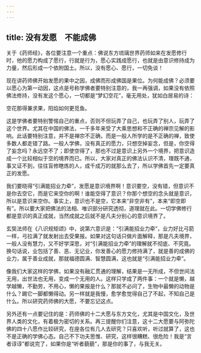 ```yaml
---
---
---
```

title: 没有发愿　不能成佛
---




关于《药师经》，各位要注意一个重点：佛说东方琉璃世界药师如来在发愿修行时，他的愿力构成了愿行，行就是行为，愿心实践成愿行，也就是由意识修持成为力量，然后形成一个依附国土。所以，没有愿心、愿行，一切免谈！

现在讲药师佛开始发愿的果中之因，成佛而形成佛国是果位。为何能成佛？必须要以愿心为第一动因，这点是号称学佛者要特别注意的，我一再强调，如果没有依照佛法修持，没有发这个愿心，一切都是“梦幻空花”，毫无用处，犹如白居易的诗：


空花那得兼求果，阳焰如何更觅鱼。


这是学佛者要特别警惕自己的重点，否则不但玩弄了自己，也玩弄了别人，玩弄了这个世界。尤其在中国的佛法，一千多年来受了大乘思想和不正确的禅宗见解的影响。此话要特别注意，并不是禅宗不正确，而是一般人所学的是不正确的禅，致使多数人都走错了路。一般人学佛，没有真正的愿力，只想空掉妄念，但是，你空得了妄念吗？永远空不了；即使空得了，那也不过是意识上另外一个境界，把意识造成一个比较相似于空的境界而已。所以，大家对真正的佛法认识不清，理既不通，事又证不到，往往盲修瞎炼的人，成千成万的就那么去了，所以学佛首先一定要真正的发愿。

我们要晓得“引满能招业力牵”，发愿是意识境界啊！意识要空，没有错，但意识不是你去空它，而是它来空你的啊！谁能空得了意识？你那个想空的念头就是意识，所以是意识来空你。事实上，意识也不是空，它本来“非空非有”，本来“即空即有”。所以要大家把佛法的法相、唯识部分研究透彻，道理就在此。一切学佛修行都是意识的真正成就，当然成就之后就不是凡夫分别心的意识境界了。

玄奘法师在《八识规矩颂》中，说第六意识是：“引满能招业力牵”，业力好比弓箭一样，弓拉满了就发射出去受果报。如果对这句话只做片面解释，那是凡夫境界，一般人没有慧力，又不好学深思，对“引满能招业力牵”的理解就不彻底、不究竟。换句话说，业包括了善、恶、无记业，你发善心的愿力修持满了，就是善的成佛的业力，属于善业成就，那就福德圆满、智慧圆满，这也就是“引满能招业力牵”。

像我们大家这样的学佛，如果没有融汇贯通的理解，结果是一无所成，不但世间法无用，出世法也无用，变成一个无用的人。这样只学成了两件事：一个就是懒，越学越懒，不勤劳，不用心，懒的果报是什么？那就不必问了，生物中最懒的动物是什么？踢它一脚都懒得动。另一样就是我慢，愈学愈觉得自己了不起，不知自己是什么。所以研究药师佛的大愿，不要忘记这点。

另外还有一点要记住的是：药师佛的十二大愿与东方文化，尤其是中国文化，及世界人类的文化，有着极为密切的关系。再三提醒你们注意，这十二大愿要与阿弥陀佛的四十八愿作比较研究，在座各位有几人去研究？只喜欢听，听过就算了，这也不是正确的学佛心态。自己不下功夫思惟、研究，这样很糟糕、很危险！我是“言者谆谆”都说完了，如果你是“听者藐藐”，那是你的事了，与我无关。